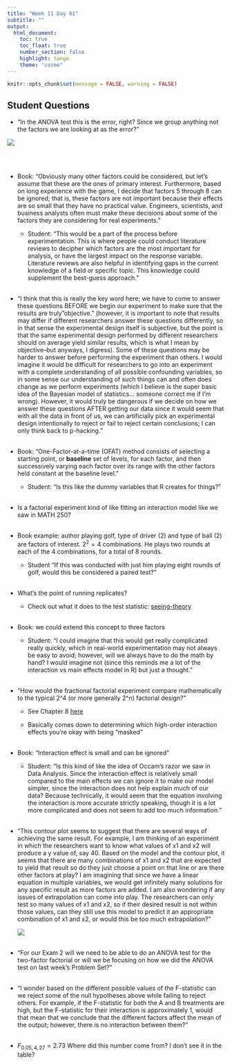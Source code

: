```yaml
---
title: "Week 11 Day 01"
subtitle: ""
output: 
  html_document:
    toc: true
    toc_float: true
    number_section: false
    highlight: tango
    theme: "cosmo"
---
```


```r
knitr::opts_chunk$set(message = FALSE, warning = FALSE)
```

## Student Questions

-   "In the ANOVA test this is the error, right? Since we group anything not the factors we are looking at as the error?"

![](images/exp_process.png)

<br/> <br/>

-   Book: "Obviously many other factors could be considered, but let's assume that these are the ones of primary interest. Furthermore, based on long experience with the game, I decide that factors 5 through 8 can be ignored; that is, these factors are not important because their effects are so small that they have no practical value. Engineers, scientists, and business analysts often must make these decisions about some of the factors they are considering for real experiments."

    -   Student: "This would be a part of the process before experimentation. This is where people could conduct literature reviews to decipher which factors are the most important for analysis, or have the largest impact on the response variable. Literature reviews are also helpful in identifying gaps in the current knowledge of a field or specific topic. This knowledge could supplement the best-guess approach." <br/> <br/>

-   "I think that this is really the key word here; we have to come to answer these questions BEFORE we begin our experiment to make sure that the results are truly"objective." (however, it is important to note that results may differ if different researchers answer these questions differently, so in that sense the experimental design itself is subjective, but the point is that the same experimental design performed by different researchers should on average yield similar results, which is what I mean by objective--but anyways, I digress). Some of these questions may be harder to answer before performing the experiment than others. I would imagine it would be difficult for researchers to go into an experiment with a complete understanding of all possible confounding variables, so in some sense our understanding of such things can and often does change as we perform experiments (which I believe is the super basic idea of the Bayesian model of statistics... someone correct me if I'm wrong). However, it would truly be dangerous if we decide on how we answer these questions AFTER getting our data since it would seem that with all the data in front of us, we can artificially pick an experimental design intentionally to reject or fail to reject certain conclusions; I can only think back to p-hacking." <br/> <br/>

-   Book: "One-Factor-at-a-time (OFAT) method consists of selecting a starting point, or **baseline** set of levels, for each factor, and then successively varying each factor over its range with the other factors held constant at the baseline level."

    -   Student: "Is this like the dummy variables that R creates for things?" <br/> <br/>

-   Is a factorial experiment kind of like fitting an interaction model like we saw in MATH 250? <br/> <br/>

-   Book example: author playing golf, type of driver (2) and type of ball (2) are factors of interest. $2^2 = 4$ combinations. He plays two rounds at each of the 4 combinations, for a total of 8 rounds.

    -   Student "If this was conducted with just him playing eight rounds of golf, would this be considered a paired test?" <br/> <br/>

-   What's the point of running replicates?

    -   Check out what it does to the test statistic: [seeing-theory](https://seeing-theory.brown.edu/probability-distributions/index.html#section2) <br/> <br/>

-   Book: we could extend this concept to three factors

    -   Student: "I could imagine that this would get really complicated really quickly, which in real-world experimentation may not always be easy to avoid; however, will we always have to do the math by hand? I would imagine not (since this reminds me a lot of the interaction vs main effects model in R) but just a thought." <br/> <br/>

-   "How would the fractional factorial experiment compare mathematically to the typical 2\^4 (or more generally 2\^n) factorial design?"

    -   See Chapter 8 [here](%5Bhttps://www.researchgate.net/profile/Farshad-Fattahi/post/Need-the-procedure-for-critical-limit-fixation/attachment/59d6459179197b80779a0aa7/AS%3A453901993418752%401485230076186/download/Douglas-C.-Montgomery-Design-and-Analysis-of-Experiments-Wiley-2012.pdf%5D(https://www.google.com/url?sa=i&rct=j&q=&esrc=s&source=web&cd=&cad=rja&uact=8&ved=0CAQQw7AJahcKEwiQsZbAup37AhUAAAAAHQAAAAAQAg&url=https%3A%2F%2Fwww.researchgate.net%2Fprofile%2FFarshad-Fattahi%2Fpost%2FNeed-the-procedure-for-critical-limit-fixation%2Fattachment%2F59d6459179197b80779a0aa7%2FAS%253A453901993418752%25401485230076186%2Fdownload%2FDouglas-C.-Montgomery-Design-and-Analysis-of-Experiments-Wiley-2012.pdf&psig=AOvVaw1V2eAYPZW7vENgrbDWbLrc&ust=1667957850960113))

    -   Basically comes down to determining which high-order interaction effects you're okay with being "masked" <br/> <br/>

-   Book: "Interaction effect is small and can be ignored"

    -   Student: "Is this kind of like the idea of Occam's razor we saw in Data Analysis. Since the interaction effect is relatively small compared to the main effects we can ignore it to make our model simpler, since the interaction does not help explain much of our data? Because technically, it would seem that the equation involving the interaction is more accurate strictly speaking, though it is a lot more complicated and does not seem to add too much information." <br/> <br/>

-   "This contour plot seems to suggest that there are several ways of achieving the same result. For example, I am thinking of an experiment in which the researchers want to know what values of x1 and x2 will produce a y value of, say 40. Based on the model and the contour plot, it seems that there are many combinations of x1 and x2 that are expected to yield that result so do they just choose a point on that line or are there other factors at play? I am imagining that since we have a linear equation in multiple variables, we would get infinitely many solutions for any specific result as more factors are added. I am also wondering if any issues of extrapolation can come into play. The researchers can only test so many values of x1 and x2, so if their desired result is not within those values, can they still use this model to predict it an appropriate combination of x1 and x2, or would this be too much extrapolation?"

    ![](images/contour_plot.png) <br/> <br/>

-   "For our Exam 2 will we need to be able to do an ANOVA test for the two-factor factorial or will we be focusing on how we did the ANOVA test on last week's Problem Set?" <br/> <br/>

-   "I wonder based on the different possible values of the F-statistic can we reject some of the null hypotheses above while failing to reject others. For example, if the F-statistic for both the A and B treatments are high, but the F-statistic for their interaction is approximately 1, would that mean that we conclude that the different factors affect the mean of the output; however, there is no interaction between them?" <br/> <br/>

-   $F_{0.05,4,27} = 2.73$ Where did this number come from? I don't see it in the table?
